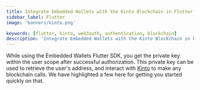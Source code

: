 ```yaml
---
title: Integrate Embedded Wallets with the Kinto Blockchain in Flutter
sidebar_label: Flutter
image: 'banners/kinto.png'

keywords: [flutter, kinto, web3auth, authentication, blockchain]
description: 'Integrate Embedded Wallets with the Kinto Blockchain in Flutter | Embedded Wallets'
---
```



<SEO
  title="Integrate Embedded Wallets with the Kinto Blockchain in Flutter"
  description="Integrate Embedded Wallets with the Kinto Blockchain in Flutter | Embedded Wallets"
  image="https://web3auth.io/docs/banners/kinto.png"
  slug="/embedded-wallets/connect-blockchain/evm/kinto/flutter"
/>

While using the Embedded Wallets Flutter SDK, you get the private key within the user scope after successful authorization. This private key can be used to retrieve the user's address, and interact with [Kinto](https://kinto.xyz/) to make any blockchain calls. We have highlighted a few here for getting you started quickly on that.

<EVMInteraction />
